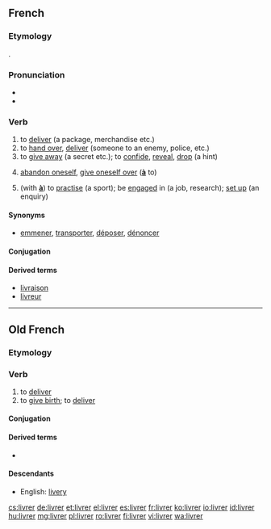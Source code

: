 ==French==

===Etymology===
{{etyl|la|fr}} {{term|libero|līberō|lang=la}}.

===Pronunciation===
* {{IPA|/livʁe/|lang=}}
* {{audio|Fr-livrer.ogg|audio}}

===Verb===
{{fr-verb}}

# to [[deliver]] (a package, merchandise etc.)
# to [[hand over]], [[deliver]] (someone to an enemy, police, etc.)
# to [[give away]] (a secret etc.); to [[confide]], [[reveal]], [[drop]] (a hint)
# {{reflexive}} [[abandon oneself]], [[give oneself over]] ('''[[à]]''' to)
# {{reflexive}} (with '''[[à]]''') to [[practise]] (a sport); be [[engaged]] in (a job, research); [[set up]] (an enquiry)

====Synonyms====
* [[emmener]], [[transporter]], [[déposer]], [[dénoncer]]

====Conjugation====
{{fr-conj-er|livr|avoir}}

====Derived terms====
* [[livraison]]
* [[livreur]]

----

==Old French==

===Etymology===
{{etyl|la|fro}} {{term|libero|līberō|lang=la}}

===Verb===
{{head|fro|verb}}

# to [[deliver]]
# to [[give birth]]; to [[deliver]]

====Conjugation====
{{xno-conj-er-e|livr}}

====Derived terms====
* {{l|xno|delivrer}}

====Descendants====
* English: [[livery]]

[[cs:livrer]]
[[de:livrer]]
[[et:livrer]]
[[el:livrer]]
[[es:livrer]]
[[fr:livrer]]
[[ko:livrer]]
[[io:livrer]]
[[id:livrer]]
[[hu:livrer]]
[[mg:livrer]]
[[pl:livrer]]
[[ro:livrer]]
[[fi:livrer]]
[[vi:livrer]]
[[wa:livrer]]